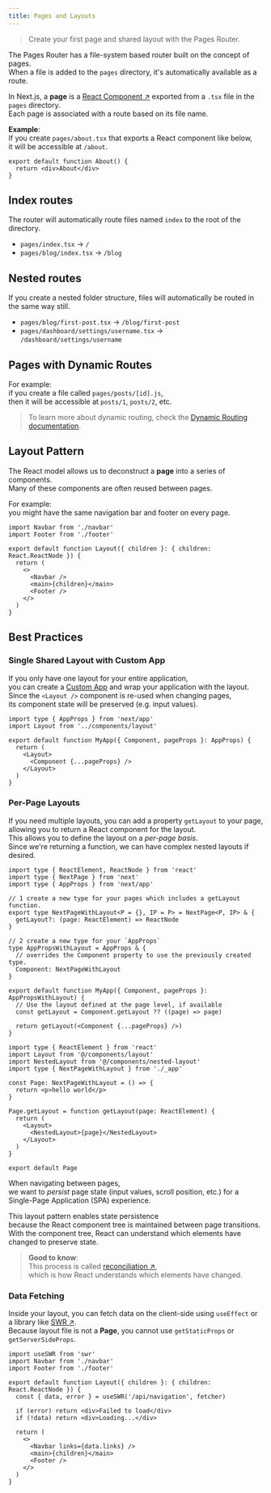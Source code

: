 ```yaml
---
title: Pages and Layouts
---
```


> Create your first page and shared layout with the Pages Router.

The Pages Router has a file-system based router built on the concept of pages.  
When a file is added to the `pages` directory, it's automatically available as a route.

In Next.js, a **page** is a [React Component ↗](https://react.dev/learn/your-first-component) exported from a `.tsx` file in the `pages` directory.  
Each page is associated with a route based on its file name.

**Example**:  
If you create `pages/about.tsx` that exports a React component like below,  
it will be accessible at `/about`.

```tsx
export default function About() {
  return <div>About</div>
}
```

## Index routes

The router will automatically route files named `index` to the root of the directory.

- `pages/index.tsx` → `/`
- `pages/blog/index.tsx` → `/blog`

## Nested routes

If you create a nested folder structure, files will automatically be routed in the same way still.

- `pages/blog/first-post.tsx` → `/blog/first-post`
- `pages/dashboard/settings/username.tsx` → `/dashboard/settings/username`

## Pages with Dynamic Routes

For example:  
if you create a file called `pages/posts/[id].js`,  
then it will be accessible at `posts/1`, `posts/2`, etc.

> To learn more about dynamic routing, check the [Dynamic Routing documentation](/next-page/building-your-application/routing/dynamic-routes).

## Layout Pattern

The React model allows us to deconstruct a **page** into a series of components.  
Many of these components are often reused between pages.

For example:  
you might have the same navigation bar and footer on every page.

```tsx filename="components/layout.tsx"
import Navbar from './navbar'
import Footer from './footer'

export default function Layout({ children }: { children: React.ReactNode }) {
  return (
    <>
      <Navbar />
      <main>{children}</main>
      <Footer />
    </>
  )
}
```

## Best Practices

### Single Shared Layout with Custom App

If you only have one layout for your entire application,  
you can create a [Custom App](/next-page/building-your-application/routing/custom-app) and wrap your application with the layout.  
Since the `<Layout />` component is re-used when changing pages,  
its component state will be preserved (e.g. input values).

```tsx filename="pages/_app.tsx"
import type { AppProps } from 'next/app'
import Layout from '../components/layout'

export default function MyApp({ Component, pageProps }: AppProps) {
  return (
    <Layout>
      <Component {...pageProps} />
    </Layout>
  )
}
```

### Per-Page Layouts

If you need multiple layouts, you can add a property `getLayout` to your page,  
allowing you to return a React component for the layout.  
This allows you to define the layout on a _per-page basis_.  
Since we're returning a function, we can have complex nested layouts if desired.

```tsx filename="pages/_app.tsx"
import type { ReactElement, ReactNode } from 'react'
import type { NextPage } from 'next'
import type { AppProps } from 'next/app'

// 1 create a new type for your pages which includes a getLayout function.
export type NextPageWithLayout<P = {}, IP = P> = NextPage<P, IP> & {
  getLayout?: (page: ReactElement) => ReactNode
}

// 2 create a new type for your `AppProps`
type AppPropsWithLayout = AppProps & {
  // overrides the Component property to use the previously created type.
  Component: NextPageWithLayout
}

export default function MyApp({ Component, pageProps }: AppPropsWithLayout) {
  // Use the layout defined at the page level, if available
  const getLayout = Component.getLayout ?? ((page) => page)

  return getLayout(<Component {...pageProps} />)
}
```

```tsx filename="pages/index.tsx"
import type { ReactElement } from 'react'
import Layout from '@/components/layout'
import NestedLayout from '@/components/nested-layout'
import type { NextPageWithLayout } from './_app'

const Page: NextPageWithLayout = () => {
  return <p>hello world</p>
}

Page.getLayout = function getLayout(page: ReactElement) {
  return (
    <Layout>
      <NestedLayout>{page}</NestedLayout>
    </Layout>
  )
}

export default Page
```

When navigating between pages,  
we want to _persist_ page state (input values, scroll position, etc.) for a Single-Page Application (SPA) experience.

This layout pattern enables state persistence  
because the React component tree is maintained between page transitions.  
With the component tree, React can understand which elements have changed to preserve state.

> **Good to know**:  
> This process is called [reconciliation ↗](https://react.dev/learn/preserving-and-resetting-state),  
> which is how React understands which elements have changed.

### Data Fetching

Inside your layout, you can fetch data on the client-side using `useEffect` or a library like [SWR ↗](https://swr.vercel.app/).  
Because layout file is not a **Page**, you cannot use `getStaticProps` or `getServerSideProps`.

```tsx filename="components/layout.tsx"
import useSWR from 'swr'
import Navbar from './navbar'
import Footer from './footer'

export default function Layout({ children }: { children: React.ReactNode }) {
  const { data, error } = useSWR('/api/navigation', fetcher)

  if (error) return <div>Failed to load</div>
  if (!data) return <div>Loading...</div>

  return (
    <>
      <Navbar links={data.links} />
      <main>{children}</main>
      <Footer />
    </>
  )
}
```
